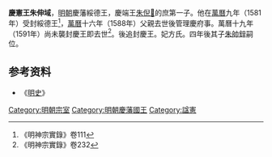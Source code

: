 {{expand|time=2009-07-19T11:52:38+00:00}}
'''慶憲王朱伸域'''{{BD|？||1591年||catIdx=Z朱}}，[[明朝|明朝]]慶藩綏德王，慶端王[[朱倪𤏳|朱倪𤏳]]的庶第一子。他在[[萬曆|萬曆]]九年（1581年）受封綏德王<ref>《明神宗實錄》卷111</ref>，[[萬曆|萬曆]]十六年（1588年）父親去世後管理慶府事。萬曆十九年（1591年）尚未襲封慶王即去世<ref>《明神宗實錄》卷232</ref>。後追封慶王。妃方氏。四年後其子[[朱帥鋅|朱帥鋅]]嗣位。

{{s-start}}
{{s-none|無|[[明朝|明政府]]封之}}
{{s-ttl|title=[[明朝藩王列表_(慶王系)#綏德國|明綏德國國王]]|years=1581年－1591年}}
{{s-none|無|追封慶王，封國廢除}}
{{end}} 

==参考资料==
*《[[明史|明史]]》

[[Category:明朝宗室|Category:明朝宗室]]
[[Category:明朝慶藩國王|Category:明朝慶藩國王]]
[[Category:諡憲|Category:諡憲]]